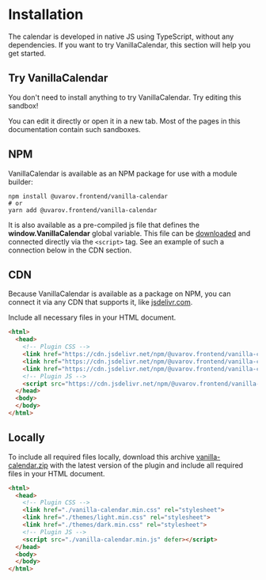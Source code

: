 # Installation

The calendar is developed in native JS using TypeScript, without any dependencies. If you want to try VanillaCalendar, this section will help you get started.

## Try VanillaCalendar

You don't need to install anything to try VanillaCalendar. Try editing this sandbox!

<Sandbox example="try-vanilla-calendar" />

You can edit it directly or open it in a new tab. Most of the pages in this documentation contain such sandboxes.

## NPM

VanillaCalendar is available as an NPM package for use with a module builder:

```shell
npm install @uvarov.frontend/vanilla-calendar
# or
yarn add @uvarov.frontend/vanilla-calendar
```

It is also available as a pre-compiled js file that defines the **window.VanillaCalendar** global variable. This file can be <a href="https://cdn.jsdelivr.net/npm/@uvarov.frontend/vanilla-calendar/build/vanilla-calendar.min.js" rel="noreferrer" target="_blank">downloaded</a> and connected directly via the `<script>` tag. See an example of such a connection below in the CDN section.

## CDN

Because VanillaCalendar is available as a package on NPM, you can connect it via any CDN that supports it, like <a href="https://cdn.jsdelivr.net/npm/@uvarov.frontend/vanilla-calendar/build/" rel="noreferrer" target="_blank">jsdelivr.com</a>.

Include all necessary files in your HTML document.

```html
<html>
  <head>
    <!-- Plugin CSS -->
    <link href="https://cdn.jsdelivr.net/npm/@uvarov.frontend/vanilla-calendar/build/vanilla-calendar.min.css" rel="stylesheet">
    <link href="https://cdn.jsdelivr.net/npm/@uvarov.frontend/vanilla-calendar/build/themes/light.min.css" rel="stylesheet">
    <link href="https://cdn.jsdelivr.net/npm/@uvarov.frontend/vanilla-calendar/build/themes/dark.min.css" rel="stylesheet">
    <!-- Plugin JS -->
    <script src="https://cdn.jsdelivr.net/npm/@uvarov.frontend/vanilla-calendar/build/vanilla-calendar.min.js" defer></script>
  </head>
  <body>
  </body>
</html>
```

## Locally

To include all required files locally, download this archive [vanilla-calendar.zip](https://vanilla-calendar.com/vanilla-calendar.zip) with the latest version of the plugin and include all required files in your HTML document.

```html
<html>
  <head>
    <!-- Plugin CSS -->
    <link href="./vanilla-calendar.min.css" rel="stylesheet">
    <link href="./themes/light.min.css" rel="stylesheet">
    <link href="./themes/dark.min.css" rel="stylesheet">
    <!-- Plugin JS -->
    <script src="./vanilla-calendar.min.js" defer></script>
  </head>
  <body>
  </body>
</html>
```
